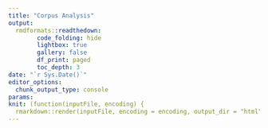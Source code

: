 ```yaml
---
title: "Corpus Analysis"
output: 
  rmdformats::readthedown:
        code_folding: hide
        lightbox: true
        gallery: false
        df_print: paged
        toc_depth: 3
date: "`r Sys.Date()`"
editor_options: 
  chunk_output_type: console
params:
knit: (function(inputFile, encoding) {
  rmarkdown::render(inputFile, encoding = encoding, output_dir = "html") })
---
```


